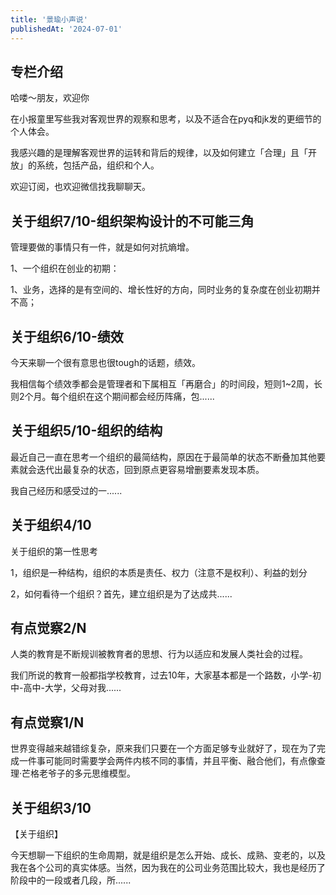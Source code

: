 ```yaml
---
title: '景瑜小声说'
publishedAt: '2024-07-01'
---
```


## 专栏介绍

哈喽～朋友，欢迎你  
  
在小报童里写些我对客观世界的观察和思考，以及不适合在pyq和jk发的更细节的个人体会。  
  
我感兴趣的是理解客观世界的运转和背后的规律，以及如何建立「合理」且「开放」的系统，包括产品，组织和个人。  
  
欢迎订阅，也欢迎微信找我聊聊天。

## 关于组织7/10-组织架构设计的不可能三角
管理要做的事情只有一件，就是如何对抗熵增。

1、一个组织在创业的初期：

1、业务，选择的是有空间的、增长性好的方向，同时业务的复杂度在创业初期并不高；

## 关于组织6/10-绩效
今天来聊一个很有意思也很tough的话题，绩效。

我相信每个绩效季都会是管理者和下属相互「再磨合」的时间段，短则1~2周，长则2个月。每个组织在这个期间都会经历阵痛，包......

## 关于组织5/10-组织的结构
最近自己一直在思考一个组织的最简结构，原因在于最简单的状态不断叠加其他要素就会迭代出最复杂的状态，回到原点更容易增删要素发现本质。

我自己经历和感受过的一......

## 关于组织4/10
关于组织的第一性思考

1，组织是一种结构，组织的本质是责任、权力（注意不是权利）、利益的划分

2，如何看待一个组织？首先，建立组织是为了达成共......

## 有点觉察2/N
人类的教育是不断规训被教育者的思想、行为以适应和发展人类社会的过程。

我们所说的教育一般都指学校教育，过去10年，大家基本都是一个路数，小学-初中-高中-大学，父母对我......

## 有点觉察1/N
世界变得越来越错综复杂，原来我们只要在一个方面足够专业就好了，现在为了完成一件事可能同时需要学会两件内核不同的事情，并且平衡、融合他们，有点像查理·芒格老爷子的多元思维模型。

## 关于组织3/10
【关于组织】

今天想聊一下组织的生命周期，就是组织是怎么开始、成长、成熟、变老的，以及我在各个公司的真实体感。当然，因为我在的公司业务范围比较大，我也是经历了阶段中的一段或者几段，所......
